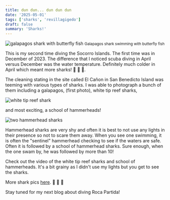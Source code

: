 ```yaml
---
title: dun dun... dun dun dun
date: '2025-05-01'
tags: ['sharks', 'revillagigedo']
draft: false
summary: 'Sharks!'
---
```


<Image
  src="/static/images/socorro-apr2025/shark-butterfly-fish.jpg"
  width={800}
  height={600}
  alt="galapagos shark with butterfly fish"
/>
<small>Galapagos shark swimming with butterfly fish</small>

This is my second time diving the Socorro Islands. The first time was in December of 2023. The difference that I noticed scuba diving in April versus December was the water temperature. Definitely much colder in April which meant more sharks! 🦈 🦈 🦈.

The cleaning stating in the site called El Cañon in San Benedicto Island was teeming with various types of sharks. I was able to photograph a bunch of them including a galapagos, (first photo), white tip reef sharks,

<Image
  src="/static/images/socorro-apr2025/whitetip-reefshark.jpg"
  width={800}
  height={600}
  alt="white tip reef shark"
/>

and most exciting, a school of hammerheads!

<Image
  src="/static/images/socorro-apr2025/hammerheads.jpg"
  width={800}
  height={600}
  alt="two hammerhead sharks"
/>

Hammerhead sharks are very shy and often it is best to not use any lights in their presence so not to scare them away. When you see one swimming, it is often the "sentinel" hammerhead checking to see if the waters are safe. Often it is followed by a school of hammerhead sharks. Sure enough, when the one swam by, he was followed by more than 10!

Check out the video of the white tip reef sharks and school of hammerheads. It's a bit grainy as I didn't use my lights but you get to see the sharks.

<YouTube embedId="rec3OK9h7FU?si=yUzwQkLcBVT-7uH5" />

More shark pics [here](https://generosalitton.smugmug.com/Socorro-Sharks2025/n-5BFnNG). 🦈 🦈 🦈

Stay tuned for my next blog about diving Roca Partida!
